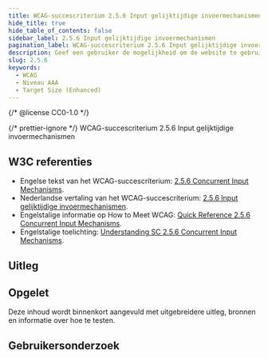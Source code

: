 ```yaml
---
title: WCAG-succescriterium 2.5.6 Input gelijktijdige invoermechanismen
hide_title: true
hide_table_of_contents: false
sidebar_label: 2.5.6 Input gelijktijdige invoermechanismen
pagination_label: WCAG-succescriterium 2.5.6 Input gelijktijdige invoermechanismen
description: Geef een gebruiker de mogelijkheid om de website te gebruiken met alle beschikbare invoermanieren die op hun platform beschikbaar zijn. Behalve wanneer een bepaalde manier van invoeren essentieel of vereist is.
slug: 2.5.6
keywords:
  - WCAG
  - Niveau AAA
  - Target Size (Enhanced)
---
```


{/* @license CC0-1.0 */}


{/* prettier-ignore */}
<WcagHeadingGroup level={1} conformanceLevel="Niveau AAA">WCAG-succescriterium 2.5.6 Input gelijktijdige invoermechanismen</WcagHeadingGroup>

## W3C referenties

- Engelse tekst van het WCAG-succescriterium: [<span lang="en">2.5.6 Concurrent Input Mechanisms</span>](https://www.w3.org/TR/WCAG22/#concurrent-input-mechanisms).
- Nederlandse vertaling van het WCAG-succescriterium: [2.5.6 Input gelijktijdige invoermechanismen](https://www.w3.org/Translations/WCAG22-nl/#nput-gelijktijdige-invoermechanismen).
- Engelstalige informatie op <span lang="en">How to Meet WCAG</span>: [<span lang="en">Quick Reference 2.5.6 Concurrent Input Mechanisms</span>](https://www.w3.org/WAI/WCAG22/quickref/#concurrent-input-mechanisms).
- Engelstalige toelichting: [<span lang="en">Understanding SC 2.5.6 Concurrent Input Mechanisms</span>](https://www.w3.org/WAI/WCAG22/Understanding/concurrent-input-mechanisms.html).

## Uitleg

<Summary />

## Opgelet

Deze inhoud wordt binnenkort aangevuld met uitgebreidere uitleg, bronnen en informatie over hoe te testen.

## Gebruikersonderzoek

<CTAGebruikersonderzoek />

<WCAGFooterInfo />
